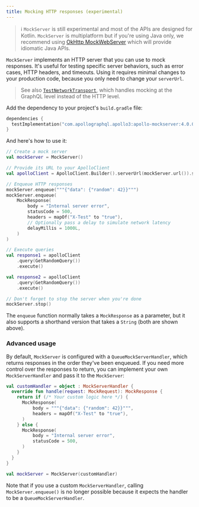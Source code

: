 ```yaml
---
title: Mocking HTTP responses (experimental)
---
```


> ℹ️ `MockServer` is still experimental and most of the APIs are designed for Kotlin. `MockServer` is multiplatform but if you're using Java only, we recommend using [OkHttp MockWebServer](https://github.com/square/okhttp/tree/master/mockwebserver) which will provide idiomatic Java APIs.

`MockServer` implements an HTTP server that you can use to mock responses. It's useful for testing specific server behaviors, such as error cases, HTTP headers, and timeouts. Using it requires minimal changes to your production code, because you only need to change your `serverUrl`.

> See also [`TestNetworkTransport`](./mocking-graphql-responses), which handles mocking at the GraphQL level instead of the HTTP level.

Add the dependency to your project's `build.gradle` file:

```kotlin title="build.gradle[.kts]"
dependencies {
  testImplementation("com.apollographql.apollo3:apollo-mockserver:4.0.0-beta.1")
}
```

And here's how to use it:

```kotlin
// Create a mock server
val mockServer = MockServer()

// Provide its URL to your ApolloClient
val apolloClient = ApolloClient.Builder().serverUrl(mockServer.url()).store(store).build()

// Enqueue HTTP responses
mockServer.enqueue("""{"data": {"random": 42}}""")
mockServer.enqueue(
    MockResponse(
        body = "Internal server error",
        statusCode = 500,
        headers = mapOf("X-Test" to "true"),
        // Optionally pass a delay to simulate network latency
        delayMillis = 1000L,
    )
)

// Execute queries
val response1 = apolloClient
    .query(GetRandomQuery())
    .execute()

val response2 = apolloClient
    .query(GetRandomQuery())
    .execute()

// Don't forget to stop the server when you're done
mockServer.stop()
```

The `enqueue` function normally takes a `MockResponse` as a parameter, but it also supports a shorthand version that takes a `String` (both are shown above).

### Advanced usage

By default, `MockServer` is configured with a `QueueMockServerHandler`, which returns responses in the order they've been enqueued. If you need more control over the responses to return, you can implement your own `MockServerHandler` and pass it to the `MockServer`:

```kotlin
val customHandler = object : MockServerHandler {
  override fun handle(request: MockRequest): MockResponse {
    return if (/* Your custom logic here */) {
      MockResponse(
          body = """{"data": {"random": 42}}""",
          headers = mapOf("X-Test" to "true"),
      )
    } else {
      MockResponse(
          body = "Internal server error",
          statusCode = 500,
      )
    }
  }
}

val mockServer = MockServer(customHandler)
```

Note that if you use a custom `MockServerHandler`, calling `MockServer.enqueue()` is no longer possible because it expects the handler to be
a `QueueMockServerHandler`.

